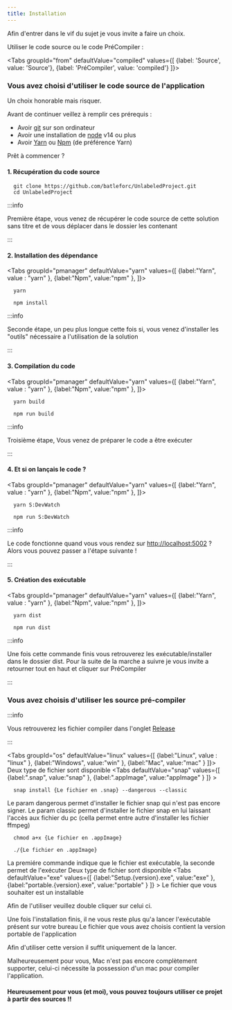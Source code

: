 ```yaml
---
title: Installation
---
```



Afin d'entrer dans le vif du sujet je vous invite a faire un choix.

Utiliser le code source ou le code PréCompiler :

<Tabs
  groupId="from"
  defaultValue="compiled"
  values={[
    {label: 'Source', value: 'Source'},
    {label: 'PréCompiler', value: 'compiled'}
  ]}>
  <TabItem value="Source">

### Vous avez choisi d'utiliser le code source de l'application

  <p>Un choix honorable mais risquer.</p>
  Avant de continuer veillez à remplir ces prérequis :
  <ul>
    <li> Avoir <a href="https://git-scm.com/">git</a> sur son ordinateur </li>
    <li> Avoir une installation de <a href="https://nodejs.dev/">node</a> v14 ou plus</li>
    <li> Avoir <a href="https://yarnpkg.com/">Yarn</a> ou <a href="https://www.npmjs.com/get-npm">Npm</a> (de préférence Yarn)</li>
  </ul>
  <p>Prêt à commencer ?</p>

#### 1. Récupération du code source

  ```shell
    git clone https://github.com/batleforc/UnlabeledProject.git
    cd UnlabeledProject
  ```

:::info

Première étape, vous venez de récupérer le code source de cette solution sans titre et de vous déplacer dans le dossier les contenant

:::

#### 2. Installation des dépendance

  <Tabs
  groupId="pmanager"
  defaultValue="yarn"
  values={[
    {label:"Yarn", value : "yarn" },
    {label:"Npm", value:"npm" },
  ]}>
  <TabItem
  value="yarn">

  ```shell
    yarn
  ```

  </TabItem>
  <TabItem
  value="npm">

  ```shell
    npm install
  ```

  </TabItem>
  </Tabs>

:::info

Seconde étape, un peu plus longue cette fois si, vous venez d'installer les "outils" nécessaire a l'utilisation de la solution

:::

#### 3. Compilation du code

  <Tabs
  groupId="pmanager"
  defaultValue="yarn"
  values={[
    {label:"Yarn", value : "yarn" },
    {label:"Npm", value:"npm" },
  ]}>
  <TabItem
  value="yarn">

  ```shell
    yarn build
  ```

  </TabItem>
  <TabItem
  value="npm">

  ```shell
    npm run build
  ```

  </TabItem>
  </Tabs>

:::info

Troisième étape, Vous venez de préparer le code a être exécuter

:::

#### 4. Et si on lançais le code ?

  <Tabs
  groupId="pmanager"
  defaultValue="yarn"
  values={[
    {label:"Yarn", value : "yarn" },
    {label:"Npm", value:"npm" },
  ]}>
  <TabItem
  value="yarn">

  ```shell
    yarn S:DevWatch
  ```

  </TabItem>
  <TabItem
  value="npm">

  ```shell
    npm run S:DevWatch
  ```

  </TabItem>
  </Tabs>

:::info

Le code fonctionne quand vous vous rendez sur <http://localhost:5002> ? Alors vous pouvez passer a l'étape suivante !

:::

#### 5. Création des exécutable

  <Tabs
  groupId="pmanager"
  defaultValue="yarn"
  values={[
    {label:"Yarn", value : "yarn" },
    {label:"Npm", value:"npm" },
  ]}>
  <TabItem
  value="yarn">

  ```shell
    yarn dist
  ```

  </TabItem>
  <TabItem
  value="npm">

  ```shell
    npm run dist
  ```

  </TabItem>
  </Tabs>

:::info

Une fois cette commande finis vous retrouverez les exécutable/installer dans le dossier dist. Pour la suite de la marche a suivre je vous invite a retourner tout en haut et cliquer sur PréCompiler

:::

  </TabItem>
  <TabItem
  value="compiled">

### Vous avez choisis d'utiliser les source pré-compiler

:::info

Vous retrouverez les fichier compiler dans l'onglet [Release](/release)

:::

  <Tabs
    groupId="os"
    defaultValue="linux"
    values={[
      {label:"Linux", value : "linux" },
      {label:"Windows", value:"win" },
      {label:"Mac", value:"mac" }
    ]}>
  <TabItem
  value="linux">
  Deux type de fichier sont disponible
    <Tabs
    defaultValue="snap"
    values={[
      {label:".snap", value:"snap" },
      {label:".appImage", value:"appImage" }
    ]} >
  <TabItem
  value="snap">

```shell
  snap install {Le fichier en .snap} --dangerous --classic
```

  Le param dangerous permet d'installer le fichier snap qui n'est pas encore signer. Le param classic permet d'installer le fichier snap en lui laissant l'accès aux fichier du pc (cella permet entre autre d'installer les fichier ffmpeg)
  </TabItem>
  <TabItem
  value="appImage">

```shell
  chmod a+x {Le fichier en .appImage}

  ./{Le fichier en .appImage}
```

  La premiére commande indique que le fichier est exécutable, la seconde permet de l'exécuter
  </TabItem>
  </Tabs>
  </TabItem>
  <TabItem
  value="win">
  Deux type de fichier sont disponible
  <Tabs
    defaultValue="exe"
    values={[
      {label:"Setup.{version}.exe", value:"exe" },
      {label:"portable.{version}.exe", value:"portable" }
    ]} >
    <TabItem
    value="exe">
    Le fichier que vous souhaiter est un installable
    <p>Afin de l'utiliser veuillez double cliquer sur celui ci.</p>
    Une fois l'installation finis, il ne vous reste plus qu'a lancer l'exécutable présent sur votre bureau
    </TabItem>
    <TabItem
    value="portable">
    Le fichier que vous avez choisis contient la version portable de l'application
    <p> Afin d'utiliser cette version il suffit uniquement de la lancer.</p>
    </TabItem>
    </Tabs>
  </TabItem>
  <TabItem
  value="mac">
  Malheureusement pour vous, Mac n'est pas encore complètement supporter, celui-ci nécessite la possession d'un mac pour compiler l'application.
  <h4>Heureusement pour vous (et moi), vous pouvez toujours utiliser ce projet à partir des sources !!</h4>
  </TabItem>
  </Tabs>
  </TabItem>
</Tabs>
